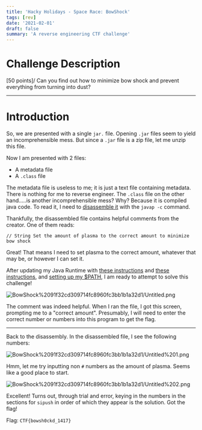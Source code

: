 ```yaml
---
title: 'Hacky Holidays - Space Race: BowShock'
tags: [rev]
date: '2021-02-01'
draft: false
summary: 'A reverse engineering CTF challenge'
---
```


# Challenge Description

[50 points]/
Can you find out how to minimize bow shock and prevent everything from turning into dust?

---

# Introduction

So, we are presented with a single `jar.` file. Opening `.jar` files seem to yield an incomprehensible mess. But since a `.jar` file is a zip file, let me unzip this file.

Now I am presented with 2 files:

- A metadata file
- A `.class` file

The metadata file is useless to me; it is just a text file containing metadata. There is nothing for me to reverse engineer. The `.class` file on the other hand.....is another incomprehensible mess? Why? Because it is compiled java code. To read it, I need to [disassemble it](https://stackoverflow.com/questions/14146782/how-do-i-read-a-java-class-file-java-bytecode) with the `javap -c` command.

Thankfully, the disassembled file contains helpful comments from the creator. One of them reads:

`// String Set the amount of plasma to the correct amount to minimize bow shock`

Great! That means I need to set plasma to the correct amount, whatever that may be, or however I can set it.

After updating my Java Runtime with [these instructions](https://phoenixnap.com/kb/how-to-install-java-ubuntu) and [these instructions](https://docs.oracle.com/en/java/javase/16/install/installation-jdk-linux-platforms.html#GUID-ADC9C14A-5F51-4C32-802C-9639A947317F), and [setting up my $PATH](https://docs.oracle.com/cd/E19062-01/sun.mgmt.ctr36/819-5418/gaznb/index.html), I am ready to attempt to solve this challenge!

![BowShock%2091f32cd309714fc8960fc3bb1b1a32d1/Untitled.png](/images/Bowshock-images/comment.png)

The comment was indeed helpful. When I ran the file, I got this screen, prompting me to a "correct amount". Presumably, I will need to enter the correct number or numbers into this program to get the flag.

---

Back to the disassembly. In the disassembled file, I see the following numbers:

![BowShock%2091f32cd309714fc8960fc3bb1b1a32d1/Untitled%201.png](data/images/2021-07-27-BowShock/redbox.png)

Hmm, let me try inputting non `#` numbers as the amount of plasma. Seems like a good place to start.

![BowShock%2091f32cd309714fc8960fc3bb1b1a32d1/Untitled%202.png](/images/Bowshock-images/solution.png)

Excellent! Turns out, through trial and error, keying in the numbers in the sections for `sipush` in order of which they appear is the solution. Got the flag!

Flag: `CTF{bowsh0ckd_1417}`

